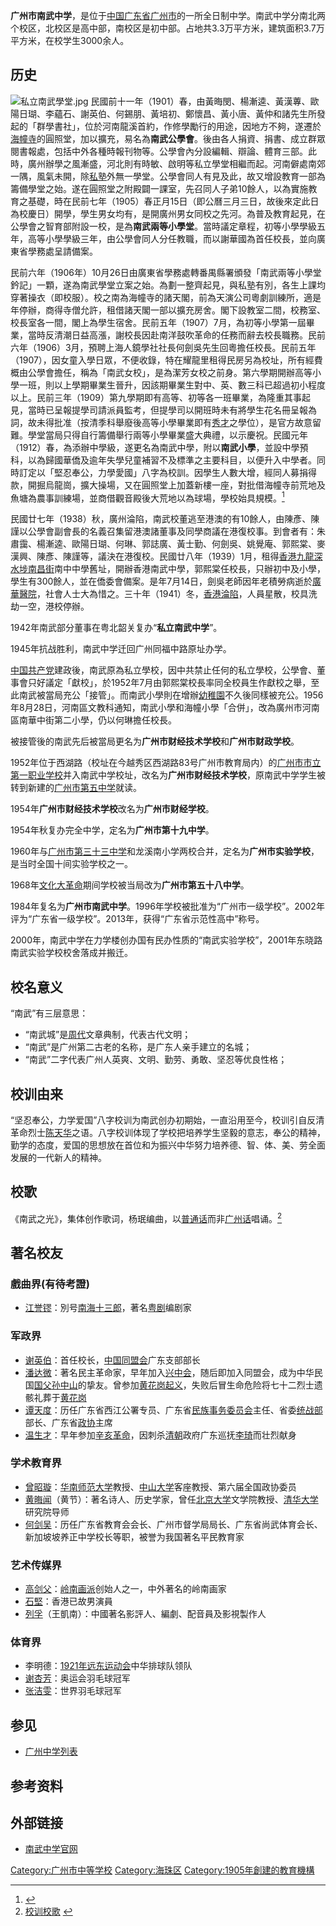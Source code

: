 {{Infobox School
| name = 广州市南武中学<br><small>Guangzhou Nanwu Middle School</small>
| motto = 坚忍、奉公、力学、爱国
| established = 1905年3月3日（南武兩等小學堂）
| type = 市立[[中等学校|中等学校]]
| religion = 
| affiliation = 
| grades = 初中三年全日制<br/>高中三年全日制
| principal = 陈祥春
| dean = 
| college = 
| house = 
| sc =
| cs =  
| faculty = 
| staff = 
| students =约3000人 
| athletics = 
| conference = 
| colors = 
| mascot = 
| magazine = 
| free_label = 
| free_text = 
| free_label2 = 
| free_text2 = 
| free_label3 = 
| free_text3 = 
| address ={{CHN}}[[廣東省|廣東省]][[廣州市|廣州市]][[海珠區|海珠區]]<br/>北校区：[[同福中路|同福中路]]362号<br/> 南校区：[[江南西路|江南西路]]杏园大街81号
| tel = 
| fax = 
| mail = 
| website = http://gznanwu.com
|image=Guangzhou Nanwu Middle School (NORTH).jpg
}}

'''广州市南武中学'''，是位于[[中华人民共和国|中国]][[广东省|广东省]][[广州市|广州市]]的一所全日制中学。南武中学分南北两个校区，北校区是高中部，南校区是初中部。占地共3.3万平方米，建筑面积3.7万平方米，在校学生3000余人。

== 历史 ==
[[File:私立南武學堂.jpg|thumb]]
民國前十一年（1901）春，由黃晦閔、楊漸逵、黃漢蓴、歐陽日瑚、李蘊石、謝英伯、何錫朋、黃培初、鄭懷昌、黃小唐、黃仲和諸先生所發起的「群學書社」，位於河南龍溪首約，作修學勵行的用途，因地方不夠，遂遷於[[海幢寺|海幢寺]]的圓照堂，加以擴充，易名為'''南武公學會'''。後由各人捐資、捐書、成立群眾閱書報處，包括中外各種時報刊物等。公學會內分設編輯、辯論、體育三部。此時，廣州辦學之風漸盛，河北則有時敏、啟明等私立學堂相繼而起。河南僻處南郊一隅，風氣未開，除[[私塾|私塾]]外無一學堂。公學會同人有見及此，故又增設教育一部為籌備學堂之始。遂在圓照堂之附殿闢一課室，先召同人子弟10餘人，以為實施教育之基礎，時在民前七年（1905）春正月15日（即公曆三月三日，故後來定此日為校慶日）開學，學生男女均有，是開廣州男女同校之先河。為普及教育起見，在公學會之智育部附設一校，是為'''南武兩等小學堂'''。當時議定章程，初等小學學級五年，高等小學學級三年，由公學會同人分任教職，而以謝華國為首任校長，並向廣東省學務處呈請備案。

民前六年（1906年）10月26日由廣東省學務處轉番禺縣署頒發「南武兩等小學堂鈐記」一顆，遂為南武學堂立案之始。為劃一整齊起見，與私塾有別，各生上課均穿著操衣（即校服）。校之南為海幢寺的諸天閣，前為天演公司粵劇訓練所，適是年停辦，商得寺僧允許，租借諸天閣一部以擴充房舍。閣下設教室二間，校務室、校長室各一間，閣上為學生宿舍。民前五年（1907）7月，為初等小學第一屆畢業，當時反清潮日益高漲，謝校長因赴南洋鼓吹革命的任務而辭去校長職務。民前六年（1906）3月，預聘上海人鏡學社社長何劍吳先生回粵擔任校長。民前五年（1907），因女童入學日眾，不便收錄，特在耀龍里租得民房另為校址，所有經費概由公學會擔任，稱為「南武女校」，是為潔芳女校之前身。第六學期開辦高等小學一班，則以上學期畢業生晉升，因該期畢業生對中、英、數三科已超過初小程度以上。民前三年（1909）第九學期即有高等、初等各一班畢業，為隆重其事起見，當時已呈報提學司請派員監考，但提學司以開班時未有將學生花名冊呈報為詞，故未得批准（按清季科舉廢後高等小學畢業即有[[秀才|秀才]]之學位），是官方故意留難。學堂當局只得自行籌備舉行兩等小學畢業盛大典禮，以示慶祝。民國元年（1912）春，為添辦中學級，遂更名為南武中學，附以'''南武小學'''，並設中學預科，以為歸國華僑及逾年失學兒童補習不及標準之主要科目，以便升入中學者。同時訂定以「堅忍奉公，力學愛國」八字為校訓。因學生人數大增，經同人募捐得款，開掘烏龍崗，擴大操場，又在圓照堂上加蓋新樓一座，對批借海幢寺前荒地及魚塘為農事訓練場，並商借觀音殿後大荒地以為球場，學校始具規模。<ref>{{Cite web|url=http://www.guangzhou.gov.cn/node_437/node_439/node_618/2005-07/112199666061499.shtml|title=广州报业名人谢英伯|author=钟嫦英|date=2005年7月22日|accessdate=2012年3月27日|deadurl=yes|archiveurl=https://web.archive.org/web/20160304233408/http://www.guangzhou.gov.cn/node_437/node_439/node_618/2005-07/112199666061499.shtml|archivedate=2016年3月4日}}</ref>

民國廿七年（1938）秋，廣州淪陷，南武校董逃至港澳的有10餘人，由陳彥、陳謹以公學會副會長的名義召集留港澳諸董事及同學商議在港復校事。到會者有：朱肅靄、楊漸逵、歐陽日瑚、何琳、郭誌廣、黃士勤、何劍吳、姚覺庵、郭熙棠、麥漢興、陳彥、陳謹等，議決在港復校。民國廿八年（1939）1月，租得[[香港|香港]][[九龍|九龍]][[深水埗|深水埗]][[南昌街_(香港)|南昌街]]南中中學舊址，開辦香港南武中學，郭熙棠任校長，只辦初中及小學，學生有300餘人，並在僑委會備案。是年7月14日，劍吳老師因年老積勞病逝於[[廣華醫院|廣華醫院]]，社會人士大為惜之。三十年（1941）冬，[[香港淪陷|香港淪陷]]，人員星散，校具洗劫一空，港校停辦。

1942年南武部分董事在粤北韶关复办“'''私立南武中学'''”。

1945年抗战胜利，南武中学迁回广州同福中路原址办学。

[[中国共产党|中国共产党]]建政後，南武原為私立學校，因中共禁止任何的私立學校，公學會、董事會只好議定「獻校」，於1952年7月由郭熙棠校長率同全校員生作獻校之舉，至此南武被當局充公「接管」。而南武小學則在增辦[[幼稚園|幼稚園]]不久後同樣被充公。1956年8月28日，河南區文教科通知，南武小學和海幢小學「合併」，改為廣州市河南區南華中街第二小學，仍以何琳擔任校長。

被接管後的南武先后被當局更名为'''广州市财经技术学校'''和'''广州市财政学校'''。

1952年位于西湖路（校址在今越秀区西湖路83号广州市教育局内）的[[广州市市立第一职业学校|广州市市立第一职业学校]]并入南武中学校址，改名为'''广州市财经技术学校'''，原南武中学学生被转到新建的[[广州市第五中学|广州市第五中学]]就读。

1954年'''广州市财经技术学校'''改名为'''广州市财经学校'''。

1954年秋复办完全中学，定名为'''广州市第十九中学'''。

1960年与[[广州市第三十三中学|广州市第三十三中学]]和龙溪南小学两校合并，定名为'''广州市实验学校'''，是当时全国十间实验学校之一。

1968年[[文化大革命|文化大革命]]期间学校被当局改为'''广州市第五十八中学'''。

1984年复名为'''广州市南武中学'''。1996年学校被批准为“广州市一级学校”。2002年评为“广东省一级学校”。2013年，获得“广东省示范性高中”称号。

2000年，南武中学在力学楼创办国有民办性质的“南武实验学校”，2001年东晓路南武实验学校校舍落成并搬迁。

== 校名意义 ==     
“南武”有三层意思：
*“南武城”是[[周代|周代]]文章典制，代表古代文明{{来源请求}}；
*“南武”是广州第二古老的名称，是广东人亲手建立的名城；
*“南武”二字代表广州人英爽、文明、勤劳、勇敢、坚忍等优良性格；

== 校训由来 ==
“坚忍奉公，力学爱国”八字校训为南武创办初期始，一直沿用至今，校训引自反清革命烈士[[陈天华|陈天华]]之语。八字校训体现了学校把培养学生坚毅的意志，奉公的精神，勤学的态度，爱国的思想放在首位和为振兴中华努力培养德、智、体、美、劳全面发展的一代新人的精神。

== 校歌 ==
《南武之光》，集体创作歌词，杨珉编曲，以[[普通话|普通话]]而非[[广州话|广州话]]唱诵。<ref>[http://www.gznanwu.com/About.aspx?id=2 校训校歌] {{webarchive|url=https://web.archive.org/web/20120629092612/http://www.gznanwu.com/About.aspx?id=2 |date=2012-06-29 }}</ref>

== 著名校友 ==
===戲曲界(有待考證)===
*[[江譽鏐|江誉镠]]：別号[[南海十三郎|南海十三郎]]，著名[[粤剧|粤剧]]编剧家

===军政界===
*[[谢英伯|谢英伯]]：首任校长，[[中国同盟会|中国同盟会]]广东支部部长
*[[潘达微|潘达微]]：著名民主革命家，早年加入[[兴中会|兴中会]]，随后即加入同盟会，成为中华民国[[国父|国父]][[孙中山|孙中山]]的挚友。曾参加[[黄花岗起义|黄花岗起义]]，失败后冒生命危险将七十二烈士遗骸礼葬于[[黄花岗公园|黄花岗]]
*[[谭天度|谭天度]]：历任广东省西江公署专员、广东省[[民族事务委员会|民族事务委员会]]主任、省委[[中共中央统一战线工作部|统战部]]部长、广东省[[政协|政协]]主席
*[[温生才|温生才]]：早年参加[[辛亥革命|辛亥革命]]，因刺杀[[清朝|清朝]]政府广东巡抚[[李琦|李琦]]而壮烈献身

===学术教育界===
*[[曾昭璇|曾昭璇]]：[[华南师范大学|华南师范大学]]教授、[[中山大学|中山大学]]客座教授、第六届全国政协委员
*[[黄晦闻|黄晦闻]]（黄节）：著名诗人、历史学家，曾任[[北京大学|北京大学]]文学院教授、[[清华大学|清华大学]]研究院导师
*[[何剑吴|何剑吴]]：历任广东省教育会会长、广州市督学局局长、广东省尚武体育会长、新加坡坡养正中学校长等职，被誉为我国著名平民教育家

===艺术传媒界===
*[[高剑父|高剑父]]：[[岭南画派|岭南画派]]创始人之一，中外著名的岭南画家
*[[石堅|石堅]]：香港已故男演員
*[[列孚|列孚]]（王凱南）：中國著名影評人、編劇、配音員及影視製作人

===体育界===
*李明德：[[1921年远东运动会|1921年远东运动会]]中华排球队领队
*[[谢杏芳|谢杏芳]]：奥运会羽毛球冠军
*[[张洁雯|张洁雯]]：世界羽毛球冠军

== 参见 ==
* [[广州中学列表|广州中学列表]]

== 参考资料 ==
{{reflist}}

== 外部链接 ==
* [http://gznanwu.com/ 南武中学官网] {{Wayback|url=http://gznanwu.com/ |date=20111229184758 }}

[[Category:广州市中等学校|Category:广州市中等学校]]
[[Category:海珠区|Category:海珠区]]
[[Category:1905年創建的教育機構|Category:1905年創建的教育機構]]